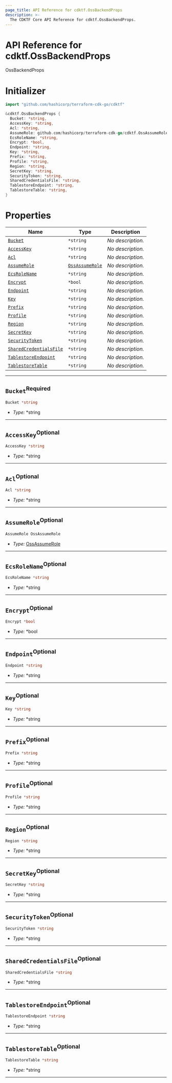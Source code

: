 ```yaml
---
page_title: API Reference for cdktf.OssBackendProps
description: >-
  The CDKTF Core API Reference for cdktf.OssBackendProps.
---
```


<!-- This file is generated through yarn generate-docs -->

# API Reference for cdktf.OssBackendProps

   OssBackendProps <a name="OssBackendProps" id="cdktf.OssBackendProps"></a>
  
  # Initializer <a name="Initializer" id="cdktf.OssBackendProps.Initializer"></a>
  
  ```go
  import "github.com/hashicorp/terraform-cdk-go/cdktf"
  
  &cdktf.OssBackendProps {
  	Bucket: *string,
  	AccessKey: *string,
  	Acl: *string,
  	AssumeRole: github.com/hashicorp/terraform-cdk-go/cdktf.OssAssumeRole,
  	EcsRoleName: *string,
  	Encrypt: *bool,
  	Endpoint: *string,
  	Key: *string,
  	Prefix: *string,
  	Profile: *string,
  	Region: *string,
  	SecretKey: *string,
  	SecurityToken: *string,
  	SharedCredentialsFile: *string,
  	TablestoreEndpoint: *string,
  	TablestoreTable: *string,
  }
  ```
  
  # Properties <a name="Properties" id="Properties"></a>
  
  | **Name** | **Type** | **Description** |
  | --- | --- | --- |
  | <code><a href="#cdktf.OssBackendProps.property.bucket">Bucket</a></code> | <code>*string</code> | *No description.* |
  | <code><a href="#cdktf.OssBackendProps.property.accessKey">AccessKey</a></code> | <code>*string</code> | *No description.* |
  | <code><a href="#cdktf.OssBackendProps.property.acl">Acl</a></code> | <code>*string</code> | *No description.* |
  | <code><a href="#cdktf.OssBackendProps.property.assumeRole">AssumeRole</a></code> | <code><a href="#cdktf.OssAssumeRole">OssAssumeRole</a></code> | *No description.* |
  | <code><a href="#cdktf.OssBackendProps.property.ecsRoleName">EcsRoleName</a></code> | <code>*string</code> | *No description.* |
  | <code><a href="#cdktf.OssBackendProps.property.encrypt">Encrypt</a></code> | <code>*bool</code> | *No description.* |
  | <code><a href="#cdktf.OssBackendProps.property.endpoint">Endpoint</a></code> | <code>*string</code> | *No description.* |
  | <code><a href="#cdktf.OssBackendProps.property.key">Key</a></code> | <code>*string</code> | *No description.* |
  | <code><a href="#cdktf.OssBackendProps.property.prefix">Prefix</a></code> | <code>*string</code> | *No description.* |
  | <code><a href="#cdktf.OssBackendProps.property.profile">Profile</a></code> | <code>*string</code> | *No description.* |
  | <code><a href="#cdktf.OssBackendProps.property.region">Region</a></code> | <code>*string</code> | *No description.* |
  | <code><a href="#cdktf.OssBackendProps.property.secretKey">SecretKey</a></code> | <code>*string</code> | *No description.* |
  | <code><a href="#cdktf.OssBackendProps.property.securityToken">SecurityToken</a></code> | <code>*string</code> | *No description.* |
  | <code><a href="#cdktf.OssBackendProps.property.sharedCredentialsFile">SharedCredentialsFile</a></code> | <code>*string</code> | *No description.* |
  | <code><a href="#cdktf.OssBackendProps.property.tablestoreEndpoint">TablestoreEndpoint</a></code> | <code>*string</code> | *No description.* |
  | <code><a href="#cdktf.OssBackendProps.property.tablestoreTable">TablestoreTable</a></code> | <code>*string</code> | *No description.* |
  
  ---
  
  ## `Bucket`<sup>Required</sup> <a name="Bucket" id="cdktf.OssBackendProps.property.bucket"></a>
  
  ```go
  Bucket *string
  ```
  
  - *Type:* *string
  
  ---
  
  ## `AccessKey`<sup>Optional</sup> <a name="AccessKey" id="cdktf.OssBackendProps.property.accessKey"></a>
  
  ```go
  AccessKey *string
  ```
  
  - *Type:* *string
  
  ---
  
  ## `Acl`<sup>Optional</sup> <a name="Acl" id="cdktf.OssBackendProps.property.acl"></a>
  
  ```go
  Acl *string
  ```
  
  - *Type:* *string
  
  ---
  
  ## `AssumeRole`<sup>Optional</sup> <a name="AssumeRole" id="cdktf.OssBackendProps.property.assumeRole"></a>
  
  ```go
  AssumeRole OssAssumeRole
  ```
  
  - *Type:* <a href="#cdktf.OssAssumeRole">OssAssumeRole</a>
  
  ---
  
  ## `EcsRoleName`<sup>Optional</sup> <a name="EcsRoleName" id="cdktf.OssBackendProps.property.ecsRoleName"></a>
  
  ```go
  EcsRoleName *string
  ```
  
  - *Type:* *string
  
  ---
  
  ## `Encrypt`<sup>Optional</sup> <a name="Encrypt" id="cdktf.OssBackendProps.property.encrypt"></a>
  
  ```go
  Encrypt *bool
  ```
  
  - *Type:* *bool
  
  ---
  
  ## `Endpoint`<sup>Optional</sup> <a name="Endpoint" id="cdktf.OssBackendProps.property.endpoint"></a>
  
  ```go
  Endpoint *string
  ```
  
  - *Type:* *string
  
  ---
  
  ## `Key`<sup>Optional</sup> <a name="Key" id="cdktf.OssBackendProps.property.key"></a>
  
  ```go
  Key *string
  ```
  
  - *Type:* *string
  
  ---
  
  ## `Prefix`<sup>Optional</sup> <a name="Prefix" id="cdktf.OssBackendProps.property.prefix"></a>
  
  ```go
  Prefix *string
  ```
  
  - *Type:* *string
  
  ---
  
  ## `Profile`<sup>Optional</sup> <a name="Profile" id="cdktf.OssBackendProps.property.profile"></a>
  
  ```go
  Profile *string
  ```
  
  - *Type:* *string
  
  ---
  
  ## `Region`<sup>Optional</sup> <a name="Region" id="cdktf.OssBackendProps.property.region"></a>
  
  ```go
  Region *string
  ```
  
  - *Type:* *string
  
  ---
  
  ## `SecretKey`<sup>Optional</sup> <a name="SecretKey" id="cdktf.OssBackendProps.property.secretKey"></a>
  
  ```go
  SecretKey *string
  ```
  
  - *Type:* *string
  
  ---
  
  ## `SecurityToken`<sup>Optional</sup> <a name="SecurityToken" id="cdktf.OssBackendProps.property.securityToken"></a>
  
  ```go
  SecurityToken *string
  ```
  
  - *Type:* *string
  
  ---
  
  ## `SharedCredentialsFile`<sup>Optional</sup> <a name="SharedCredentialsFile" id="cdktf.OssBackendProps.property.sharedCredentialsFile"></a>
  
  ```go
  SharedCredentialsFile *string
  ```
  
  - *Type:* *string
  
  ---
  
  ## `TablestoreEndpoint`<sup>Optional</sup> <a name="TablestoreEndpoint" id="cdktf.OssBackendProps.property.tablestoreEndpoint"></a>
  
  ```go
  TablestoreEndpoint *string
  ```
  
  - *Type:* *string
  
  ---
  
  ## `TablestoreTable`<sup>Optional</sup> <a name="TablestoreTable" id="cdktf.OssBackendProps.property.tablestoreTable"></a>
  
  ```go
  TablestoreTable *string
  ```
  
  - *Type:* *string
  
  ---
  
